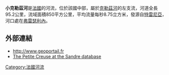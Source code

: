 {{coord|46|23|14|N|01|40|17|E|display=title}}

'''小克勒茲河'''是[[法國|法國]]的河流，位於該國中部，屬於[[克勒茲河|克勒茲河]]的左支流，河道全長95.2公里，流域面積850平方公里，平均流量每秒8.75立方米，發源自[[特雷尼亞_(阿列省)|特雷尼亞]]，河口處在[[弗雷瑟利內|弗雷瑟利內]]。

==外部連結==
*http://www.geoportail.fr {{Wayback|url=http://www.geoportail.fr/ |date=20101215171356 }}
*[http://sandre.eaufrance.fr/app/chainage/courdo/htm/L4--017-.php?cg=L4--017- The Petite Creuse at the Sandre database]

{{France-geo-stub}}
[[Category:法國河流|Category:法國河流]]